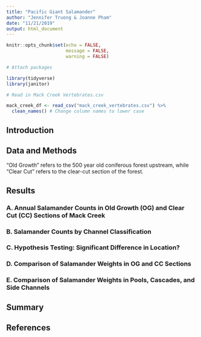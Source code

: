 ```yaml
---
title: "Pacific Giant Salamander"
author: "Jennifer Truong & Joanne Pham"
date: "11/21/2019"
output: html_document
---
```


```r
knitr::opts_chunk$set(echo = FALSE,
                      message = FALSE,
                      warning = FALSE)
```

```r
# Attach packages

library(tidyverse)
library(janitor)

# Read in Mack Creek Vertebrates.csv

mack_creek_df <- read_csv("mack_creek_vertebrates.csv") %>% 
  clean_names() # Change column names to lower case
```

## Introduction

## Data and Methods

"Old Growth" refers to the 500 year old coniferous forest upstream, while "Clear Cut" refers to the clear-cut section of the forest.

## Results

### A. Annual Salamander Counts in Old Growth (OG) and Clear Cut (CC) Sections of Mack Creek

### B. Salamander Counts by Channel Classification

### C. Hypothesis Testing: Significant Difference in Location?

### D. Comparison of Salamander Weights in OG and CC Sections

### E. Comparison of Salamander Weights in Pools, Cascades, and Side Channels

## Summary

## References